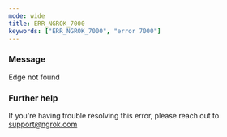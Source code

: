 ```yaml
---
mode: wide
title: ERR_NGROK_7000
keywords: ["ERR_NGROK_7000", "error 7000"]
---
```


### Message

Edge not found

### Further help

If you're having trouble resolving this error, please reach out to [support@ngrok.com](mailto:support@ngrok.com?subject=Help%20with%20ERR_NGROK_7000)
